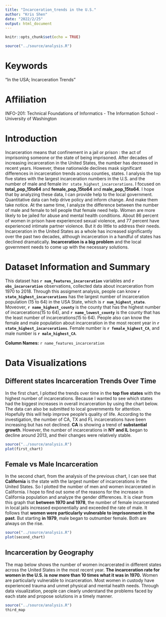 ```yaml
---
title: "Incarceration_trends in the U.S."
author: "Kris Shen"
date: "2022/2/25"
output: html_document
---
```


```r
knitr::opts_chunk$set(echo = TRUE)
```

```r
source("../source/analysis.R")
```

# Keywords

“In the USA; Incarceration Trends”

# Affiliation

INFO-201: Technical Foundations of Informatics - The Information School - University of Washington

# Introduction 
Incarceration means that confinement in a jail or prison : the act of imprisoning someone or the state of being imprisoned. After decades of increasing incarceration in the United States, the number has decreased in recent years. However, these nationwide declines mask significant differences in incarceration trends across counties, states. I analysis the top five states with the largest incarceration numbers in the U.S. and the number of male and female in`r state_highest_incarcerations`. I focused on **total_pop_15to64** and **female_pop_15to64** and **male_pop_15to64**. I hope that by analyzing these data, I can provide help to the local government. Quantitative data can help drive policy and inform change. And make them take notice. At the same time, I analyze the difference between the number of male and female to tell people that female need help. Women are more likely to be jailed for abuse and mental health conditions.   About 86 percent of women in prison have experienced sexual violence, and 77 percent have experienced intimate partner violence. But it do little to address their needs. Incarceration in the United States as a whole has increased significantly over the past two decades, although incarceration in a handful of states has declined dramatically. **Incarceration is a big problem** and the local government needs to come up with the necessary solutions.

# Dataset Information and Summary

This dataset has **`r num_features_incarceration`** variables and **`r obs_incarceration`** observations, collected data about incarceration from 1970 to 2018. Through this assigment analysis, people can know **`r state_highest_incarcerations`** has the largest number of incarceration population (15 to 64) in the USA State, which is **`r num_highest_state`**.  Moveover, **`r name_highest_county`** is the county that has the highest number of incarcerations(15 to 64), and **`r name_lowest_county`** is the county that has the least number of incarcerations(15 to 64). People also can know the female and male population about incarceration in the most recent year in **`r state_highest_incarcerations`**. Female number is **`r female_highest_CA`**, and male number is **`r male_highest_CA`**.

**Column Names:** `r name_features_incarceration`

# Data Visualizations
##  Different states Incarceration Trends Over Time
In the first chart, I plotted the trends over time in the **top five states** with the highest number of incarcerations. Because I wanted to see which states had the biggest increases in overall incarceration by using the chart below. The data can also be submitted to local governments for attention. Hopefully this will help improve people's quality of life. According to the investigation, the number of CA, TX and FL incarcerations have been increasing but has not declined. **CA** is showing a trend of **substantial growth**. However, the number of incarcerations in **NY and IL** began to decline around 2013, and their changes were relatively stable.

```r
source("../source/analysis.R")
plot(first_chart)
```

## Female vs Male Incarceration
In the second chart, from the analysis of the previous chart, I can see that **California** is the state with the largest number of incarcerations in the United States. So I plotted the number of men and women incarcerated in California. I hope to find out some of the reasons for the increase in California population and analyze the gender differences. It is clear from this graph that **between 1970 and 1978**, the number of female incarcerated in local jails increased exponentially and exceeded the rate of male. It follows that **women were particularly vulnerable to imprisonment in the past**. But starting **in 1979**, male began to outnumber female. Both are always on the rise.

```r
source("../source/analysis.R")
plot(second_chart)
```

## Incarceration by Geography
The map below shows the number of women incarcerated in different states across the United States in the most recent year. **The incarceration rate for women in the U.S. is now more than 10 times what it was in 1970.** Women are particularly vulnerable to incarceration. Most women in custody have experienced trauma and unmet physical and mental health needs. Through data visualization, people can clearly understand the problems faced by each state and propose solutions in a timely manner.

```r
source("../source/analysis.R")
third_map
```
